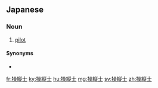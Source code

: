 ==Japanese==
{{ja-kanjitab|そう|じゅう|し|yomi=on}}

===Noun===
{{ja-noun|そうじゅうし}}

# [[pilot]]

====Synonyms====
* {{ja-r|パイロット}}

[[fr:操縦士]]
[[ky:操縦士]]
[[hu:操縦士]]
[[mg:操縦士]]
[[sv:操縦士]]
[[zh:操縦士]]
